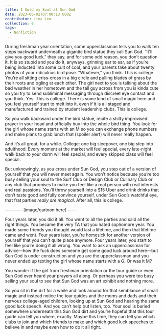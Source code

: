 ```yaml
---
title: I Sold my Soul at Sun God
date: 2023-06-02T07:00:13.000Z
contributor: Lina Lew
collection: 6
tags:
  - Nonfiction
---
```


During freshman year orientation, some upperclassman tells you to walk ten steps backward underneath a gigantic bird statue they call Sun God. “It’ll give you good luck,” they say, and for some odd reason, you don’t question it. It is so stupid and you do it, anyways, grinning ear to ear, as if you’re being inducted into some cult of cool, and your parents take about twenty photos of your ridiculous bird pose. “Whatever,” you think. This is college. You’re all sitting criss-cross in a big circle and pulling blades of grass by their roots and ogling at each other. The girl next to you is talking about the bad weather in her hometown and the tall guy across from you is kinda cute so you try to send subliminal messaging through discreet eye contact and you think. Yes. This is college. There is some kind of small magic here and you feel yourself start to melt into it, even if it is all staged and manufactured and trained by student leadership clubs. This is college. 

So you walk backward under the bird statue, recite a shitty improvised prayer in your head and officially buy into the whole bird thing. You look for the girl whose name starts with an M so you can exchange phone numbers and make plans to grab lunch that (spoiler alert) will never really happen. 

And it’s all great, for a while. College: one big sleepover, one big step into adulthood. Every moment at the market will feel special, every late-night walk back to your dorm will feel special, and every skipped class will feel special. 

But unknowingly, as you cross under Sun God, you step out of a version of yourself that you will never meet again. You won’t notice because you’re too busy selling your soul to the Surf Club or Design Club or Culinary Club or any club that promises to make you feel like a real person with real interests and real passions. You’ll throw yourself into a $15 Uber and drink drinks that don’t taste good and fully convince yourself, under Sun God’s watchful eye, that frat parties *really are magical*. After all, this is college. 

———— \[image/cartoon here] —-- 

Four years later, you did it all. You went to all the parties and said all the right things. You became the very TA that you hated sophomore year. You made some friends you thought would last a lifetime, and then that lifetime came and went. Four years later, you’re homesick for another version of yourself that you can’t quite place anymore. Four years later, you start to feel like you’re doing it all wrong. You want to ask an upperclassman for advice—how the fuck does someone get some good luck around here—but Sun God is under construction and you are the upperclassman and you never ended up texting the girl whose name starts with a G. Or was it M? 

You wonder if the girl from freshman orientation or the tour guide or even Sun God ever heard your prayers all along. Or perhaps you were too busy selling your soul to see that Sun God was an art exhibit and nothing more. 

So you sit in the dirt for a while and look around for that semblance of small magic and instead notice the tour guides and the moms and dads and their nervous college-aged children, looking up at Sun God and hearing the same good luck speech. And you can’t help but listen, too. Your soul is buried somewhere underneath this Sun God dirt and you’re hopeful that this tour guide can tell you where, exactly. Maybe this time, they can tell you which clubs to join and which friends to make and which good luck speeches to believe in and maybe even how to do it all right. 
